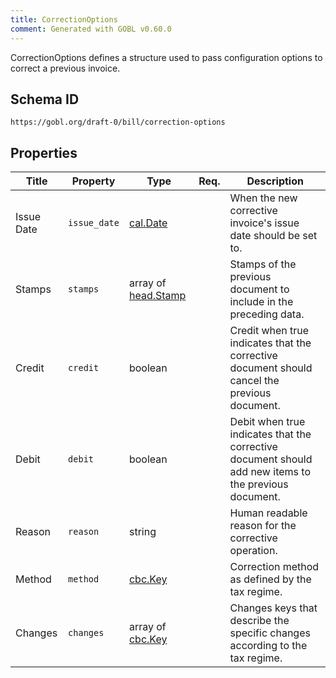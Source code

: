 ```yaml
---
title: CorrectionOptions
comment: Generated with GOBL v0.60.0
---
```


CorrectionOptions defines a structure used to pass configuration options to correct a previous invoice.

## Schema ID

`https://gobl.org/draft-0/bill/correction-options`

## Properties

| Title      | Property     | Type                                       | Req. | Description                                                                                           |
|------------|--------------|--------------------------------------------|------|-------------------------------------------------------------------------------------------------------|
| Issue Date | `issue_date` | [cal.Date](/draft-0/cal/date)              |      | When the new corrective invoice's issue date should be set to.                                        |
| Stamps     | `stamps`     | array of [head.Stamp](/draft-0/head/stamp) |      | Stamps of the previous document to include in the preceding data.                                     |
| Credit     | `credit`     | boolean                                    |      | Credit when true indicates that the corrective document should cancel the previous document.          |
| Debit      | `debit`      | boolean                                    |      | Debit when true indicates that the corrective document should add new items to the previous document. |
| Reason     | `reason`     | string                                     |      | Human readable reason for the corrective operation.                                                   |
| Method     | `method`     | [cbc.Key](/draft-0/cbc/key)                |      | Correction method as defined by the tax regime.                                                       |
| Changes    | `changes`    | array of [cbc.Key](/draft-0/cbc/key)       |      | Changes keys that describe the specific changes according to the tax regime.                          |


